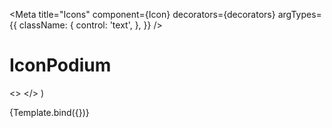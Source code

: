 

<Meta
  title="Icons"
  component={Icon}
  decorators={decorators}
  argTypes={{
    className: {
      control: 'text',
    },
  }}
/>

# IconPodium

  <>
    <Icon className={className} />
    <Icon className="icon-medium cursor-pointer hover:bg-selected" />
    <Icon className="icon-white bg-red" />
  </>
)

<Canvas withToolbar>
  <Story name="Podium">{Template.bind({})}</Story>
</Canvas>

<ArgsTable story="Podium" />
